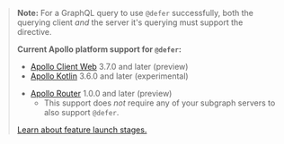 <blockquote>

**Note:** For a GraphQL query to use `@defer` successfully, both the querying client _and_ the server it's querying must support the directive.

**Current Apollo platform support for `@defer`:**

<ExpansionPanel title="Client-side support">
  

- [Apollo Client Web](https://www.apollographql.com/docs/react/data/defer/) 3.7.0 and later (preview)
- [Apollo Kotlin](https://www.apollographql.com/docs/kotlin/fetching/defer) 3.6.0 and later (experimental)


</ExpansionPanel>

<ExpansionPanel title="Server-side support">


- [Apollo Router](https://www.apollographql.com/docs/router/executing/operations/defer-support/) 1.0.0 and later (preview)
  - This support does _not_ require any of your subgraph servers to also support `@defer`.

  
</ExpansionPanel>

[Learn about feature launch stages.](/resources/product-launch-stages)

</blockquote>
